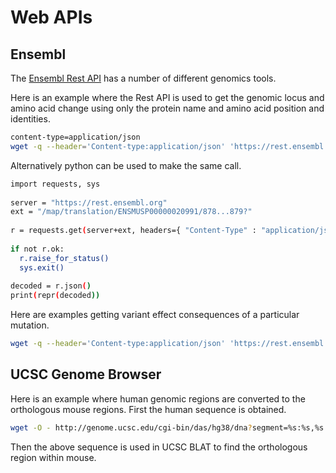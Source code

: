# Web APIs {#apis}

## Ensembl
The [Ensembl Rest API](https://rest.ensembl.org/) has a number of different genomics tools.

Here is an example where the Rest API is used to get the genomic locus and amino acid change using only the protein name and amino acid position and identities.

```bash
content-type=application/json
wget -q --header='Content-type:application/json' 'https://rest.ensembl.org/map/translation/ENSMUSP00000020991/878..879?'  -O -
```

Alternatively python can be used to make the same call.
```bash
import requests, sys
 
server = "https://rest.ensembl.org"
ext = "/map/translation/ENSMUSP00000020991/878...879?"
 
r = requests.get(server+ext, headers={ "Content-Type" : "application/json"})
 
if not r.ok:
  r.raise_for_status()
  sys.exit()
 
decoded = r.json()
print(repr(decoded))
```

Here are examples getting variant effect consequences of a particular mutation.
```bash
wget -q --header='Content-type:application/json' 'https://rest.ensembl.org/vep/mus_musculus/hgvs/ENSMUSP00000020991:p.Arg878His?'  -O -
```

## UCSC Genome Browser
Here is an example where human genomic regions are converted to the orthologous mouse regions. First the human sequence is obtained.
```bash
wget -O - http://genome.ucsc.edu/cgi-bin/das/hg38/dna?segment=%s:%s,%s >> locs\n' % (chrom, low, high)
```
Then the above sequence is used in UCSC BLAT to find the orthologous region within mouse.
